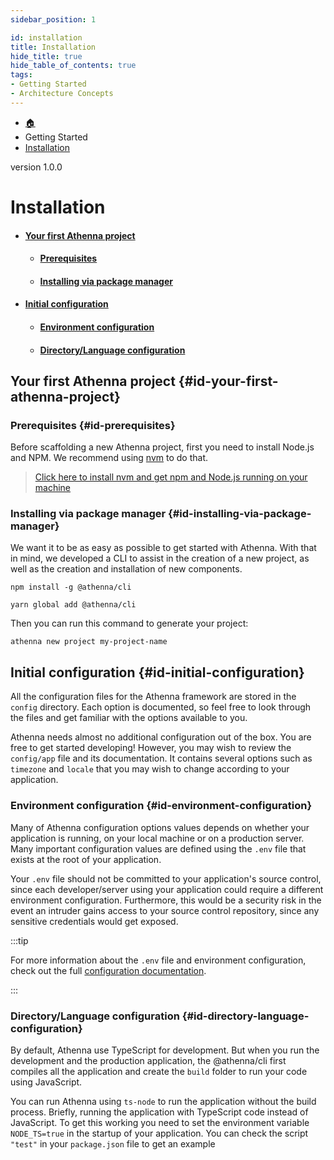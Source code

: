 ```yaml
---
sidebar_position: 1

id: installation
title: Installation
hide_title: true
hide_table_of_contents: true
tags:
- Getting Started
- Architecture Concepts
---
```



<nav aria-label="breadcrumbs">
    <ul class="breadcrumbs">
        <li class="breadcrumbs__item">
            <a class="breadcrumbs__link" href="/">🏠</a>
        </li>
        <li class="breadcrumbs__item">
            <a class="breadcrumbs__link">Getting Started</a>
        </li>
        <li class="breadcrumbs__item">
            <a class="breadcrumbs__link" href="/docs/getting-started/installation">Installation</a>
        </li>
    </ul>
</nav>

<span class="badge badge--secondary margin-top-bot">version 1.0.0</span>

# Installation

- #### [Your first Athenna project](#id-your-first-athenna-project)
    - #### [Prerequisites](#id-prerequisites)
    - #### [Installing via package manager](#id-installing-via-package-manager)
- #### [Initial configuration](#id-initial-configuration)
  - #### [Environment configuration](#id-environment-configuration)
  - #### [Directory/Language configuration](#id-directory-language-configuration)

## Your first Athenna project {#id-your-first-athenna-project}

### Prerequisites {#id-prerequisites}
Before scaffolding a new Athenna project, first you need to install Node.js and NPM.
We recommend using [nvm](https://github.com/nvm-sh/nvm) to do that.

> [Click here to install nvm and get npm and Node.js running on your machine](https://github.com/nvm-sh/nvm#installing-and-updating)

### Installing via package manager {#id-installing-via-package-manager}

We want it to be as easy as possible to get started with Athenna. With that in mind, we developed a CLI to assist in
the creation of a new project, as well as the creation and installation of new components.

<Tabs>
<TabItem value="npm" label="npm" default>

```shell
npm install -g @athenna/cli
```

</TabItem>
<TabItem value="yarn" label="yarn" default>

```shell
yarn global add @athenna/cli
```

</TabItem>
</Tabs>

Then you can run this command to generate your project:

```shell
athenna new project my-project-name
```

## Initial configuration {#id-initial-configuration}

All the configuration files for the Athenna framework are stored in the `config` directory. Each option is documented,
so feel free to look through the files and get familiar with the options available to you.

Athenna needs almost no additional configuration out of the box. You are free to get started developing! However, you
may wish to review the `config/app` file and its documentation. It contains several options such as `timezone` and
`locale` that you may wish to change according to your application.

### Environment configuration {#id-environment-configuration}

Many of Athenna configuration options values depends on whether your application is running, on your local machine or
on a production server. Many important configuration values are defined using the `.env` file that exists at the root
of your application.

Your `.env` file should not be committed to your application's source control, since each developer/server using your
application could require a different environment configuration. Furthermore, this would be a security risk in the event
an intruder gains access to your source control repository, since any sensitive credentials would get exposed.

:::tip

For more information about the `.env` file and environment configuration, check out the full [configuration documentation](configuration).

:::

### Directory/Language configuration {#id-directory-language-configuration}

By default, Athenna use TypeScript for development. But when you run the development and the production application,
the @athenna/cli first compiles all the application and create the `build` folder to run your code using JavaScript.

You can run Athenna using `ts-node` to run the application without the build process. Briefly, running the application
with TypeScript code instead of JavaScript. To get this working you need to set the environment variable `NODE_TS=true`
in the startup of your application. You can check the script `"test"` in your `package.json` file to get an example
